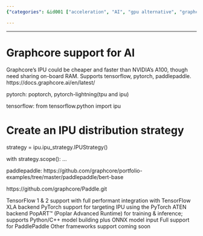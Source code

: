 ```yaml
---
{"categories": &id001 ["acceleration", "AI", "gpu alternative", "graphcore", "hardware"], "category": "Technology", "date": "2022-04-21 03:33:07", "description": "Graphcore's Innovative Processing Unit (IPU) is a highly efficient and faster solution compared to NVIDIA's A100. It offers full performance integration with popular frameworks such as TensorFlow, PyTorch, and PaddlePaddle. Graphcore provides open-source resources for these frameworks and features on-board RAM sharing capabilities, making it a cost-effective and quicker alternative.", "tags": *id001, "title": "Graphcore support for AI"}

---
```


------

# Graphcore support for AI

Graphcore's IPU could be cheaper and faster than NVIDIA's A100, though need sharing on-board RAM.
Supports tensorflow, pytorch, paddlepaddle.
https://docs.graphcore.ai/en/latest/

pytorch: poptorch, pytorch-lightning(tpu and ipu)

tensorflow:
from tensorflow.python import ipu

# Create an IPU distribution strategy
strategy = ipu.ipu_strategy.IPUStrategy()

with strategy.scope():
    ...

paddlepaddle:
https://github.com/graphcore/portfolio-examples/tree/master/paddlepaddle/bert-base

https://github.com/graphcore/Paddle.git

TensorFlow 1 & 2 support with full performant integration with TensorFlow XLA backend
PyTorch support for targeting IPU using the PyTorch ATEN backend 
PopART™ (Poplar Advanced Runtime) for training & inference; supports Python/C++ model building plus ONNX model input
Full support for PaddlePaddle
Other frameworks support coming soon

